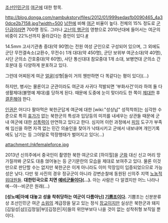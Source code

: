 [[조선인민군]]의 [[여군]]에 대한 항목.

http://blog.donga.com/nambukstory/files/2012/01/999sedasfb0090465_4a30dce2b7158.jpg?width=500
[[남한]]에 비해 [[여군]] 비율이 높다. 전체의 15% 정도로 [[군단]]급이라면 700명 정도. 그러나 [[고난의 행군]]의 영향으로 2010년대에 들어서는 여군의 비중이 22%선까지 올라갔다는 증언이 있다.[http://www.rfa.org/korean/in_focus/nk_nuclear_talks/usmillitary-02262014093431.html #]

14.5mm 고사기관총 중대(약 90명)는 전원 여성 군인으로 구성되어 있으며, 그 외에도 군단 무전결속소(교환수, 무전수) 1개 대대(약 450명), 군단 보위부 여군소대(약 40명), 사단 군의소 간호중대(약 60명), 사단 통신대대 참모중대 1개 소대, 보병연대 군의소 간호분대 등 다양하게 분포하고 있다.

그런데 어찌된게 여군 [[얼굴]][성형|들이 거의 웬만하면 다 똑같다는 평이 있다](...)

하지만, 병사는 물론이고 군관이라도 여군과 사귀다 적발되면 '부화사건'이라 하여 둘 다 생활제대(불명예 제대)를 당하게 된다. 때문에 도중에 눈이 맞더라도 한 쪽이 [[제대]]한 후 [[결혼]]해야 한다.

[[인권]]은 어디다 팔아먹은 북한군답게 여군에 대한 [wiki:"성상납" 성적착취]는 심각한 수준으로 특히 [[휴가]]가 없는 북한군의 특성과 입당등의 미끼를 내세우는 상관들 때문에 군내 여군에 대한 [[성폭력]]이 만연하고 있다고 한다. 심지어 이런 과정에서 [[피임]] 도구가 부족해 임신을 하면 자격 없는 민간 의술인을 찾아가 낙태시키고 군에서 내보내며 개인기록에도 남기는 등 그야말로 막장행태가 벌어지고 있다(...)

attachment:/nkfemaleforce.jpg

2013년 신의주에서 중국인이 촬영한 북한 여군으로 [하이힐]을 [[군화]] 대신 신고 머리 망가질까봐 군모도 대충 얹어놓는 등 군기문란의 모습을 제대로 보여주고 있다. 물론 이것만으로 판단할 수는 없지만 북한군은 이게 아니라도 이미 막장임이 입증되었으므로 가능성은 낮다. 다만 윗 사진의 경우 정규군이 아니라 강변순찰에 동원된 신의주 지역 [[노농적위대]]원들. '''대한민국으로 치면 [[예비군]]들이다(...).''' 아는 사람은 다 알겠지만 어느 나라나 예--야--비군은 원래(...)

'''[성노예|아예 대놓고 성을 착취당하는 여군이 다름아닌] [[기쁨조]]이다.''' 기쁨조는 신분분류상 조선인민군 여군 [[소위]]의 계급장을 달고 있는 정식 [[장교]]이지만 실상은 북한군과 돼지[김일성|삼][김정일|부][김정은|자]들의 위안부보다 나을 것이 없는 성착취형 보직일 뿐이다.

